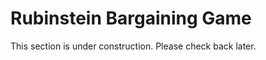 # Rubinstein Bargaining Game
This section is under construction. Please check back later.

<!-- # Rubinstein

We will create a Rubinstein Bargaining Game with follwing properties:

* The pie to bargain on: 100 ECU
* Two players: One proposes, one accepts/rejects
* If the responder accept the proposal, they recieve the relevant amount. If not in the next round:
  * They swith roles
  * The pie dimnishes by 25 ECU
* If there is no agreement, the game stops after the 4th round. (When the total pie is over)

* In our game we will have two separate games. The players play the game twice with different partners.


## Planning the game

### Pages

| Page         | Description                                      |
|--------------|--------------------------------------------------|
| MatchInfo    | Display informaiton about matching               |
| Offer        | Proposer offers an amout between `0` and `100`   |
| WaitOffer    | Responder waits                                  |
| Response     | Responder accepts or rejects the offer           |
| WaitResponse | Proposer waits                                   |
| Results      | They will both see whether it is accepted or not |
| FinalResults | They will see the final payoffs                  |


### Variables in `models.py`

| Variable          | Description                                        | Scope     | Field/Type              |
| -------------     | ----------------------------------                 | --------  | ----------              |
| players_per_group | (built-in) Number of players in group              | Constants |                         |
| num_rounds        | (built-in) Number of rounds                        | Constants |                         |
| initial pie       | Initial amount to divide                           | Constants | Currency `c()`          |
| dimnisihing       | The amount of pie dimnishes each round             | Constants | Currency `c()`          |
| role              | `"proposer"` or `"responder"`                      | Player    | Method returning string |
| offer             | The amount offered by proposer                     | Group     | **CurrencyField**       |
| sent_back_amount  | The response of responder `"accept"` or `"reject"` | Group     | **CurrencyField**       |
| current_pie       | Current size (undimnished part) of the pie         | Group     | **CurrencyField**         |


## Building the game

### Constants 
We start by defining constants in our `models.py`. Nothing tricky there:

```
    name_in_url = 'rubinstein'
    players_per_group = 2
    num_rounds = 8

    initial_pie = c(100)
    dimnishing = c(25)
```

### Group variables
* We define the variables in `models.py` as we planned:

```
class Group(BaseGroup):
    offer = models.CurrencyField(min=0, label = "How much would you like to offer?")
    response = models.StringField(choices = ["accept", "reject"], label = "Please tell your response",)
    current_pie = models.CurrencyField()
```

Note that we didn't define the maximum offer because as the pie decreases each round, we should define it dynamically. For this purpose we should create a method called `offer_max`. oTree recognizes the format `FIELDNAME_max` so, it runs the method when the page is loaded and submitted and checks whether the input is valid. (See [Forms - Determining form fields dynamically](
https://otree.readthedocs.io/en/latest/forms.html?highlight=dynamically%5C#field-name-max) for details.)

We define it by this method in `Group` class:

```
    def offer_max(self):
        self.current_pie = Constants.initial_pie - ((self.round_number -1) % 4 )* Constants.dimnishing
        return self.current_pie


```



### Matching
* We have a particular matching structure:
  * Players will be grouped randomly in round 1
  * They will play with the same partner until the pie dimnishes (4 rounds)
  * They will be matched with another partner in round 5
  
This can be done with the `group_randomly()` and `group_like_round()` methods in `Subsession` class in `models.py`. 

```
class Subsession(BaseSubsession):
    def creating_session(self):
        if self.round_number in [1,5]:
            self.group_randomly()
        else:
            self.group_like_round(self.round_number -1)

        print(self.get_group_matrix()) # Here we add the print statement so we can actually see it.
```

### Roles
We want roles to be switched in each round, ie, the player who was the proposer should be the responder in the second round (if exists) and proposer again in the third round and so on. We can rely on `id_in_group` attribute in `Player` class. So:

```
class Player(BasePlayer):
    def role(self):
        if self.round_number % 2 == 1:
            return {1: 'proposer', 2: 'responder'}[self.id_in_group]
        else:
            return {2: 'proposer', 1: 'responder'}[self.id_in_group]
```

Here we use the modulus operator (`%`) which lets us to check if the round number is even or odd.


So far we are done with the `models.py` for the basic functionality. We will return here later.

## Pages 

First we create the pages with form input:

### Offer page

```
class Offer(Page):
    form_model = 'group'
    form_fields = ['offer']

    def is_displayed(self):
        return self.player.role() == 'proposer'
        
        
class Response(Page):
    form_model = 'group'
    form_fields = ['response']


    def is_displayed(self):
        return self.player.role() == 'responder'
```

These pages has nothing particular except the display condition `is_diplayed` for each role. And we add the rest of the pages with even less input.


```
class WaitOffer(WaitPage):
    pass


class WaitResponse(WaitPage):
    pass


class Results(Page):
    pass
    ```
    
And we add the page sequence:
```
page_sequence = [Offer, WaitOffer, Response, WaitResponse, Results]
```
 -->
